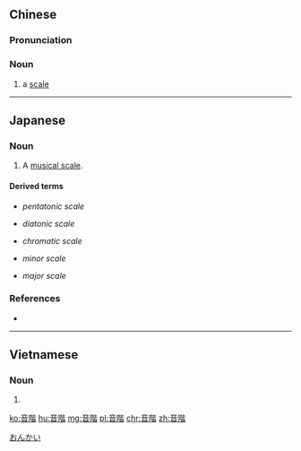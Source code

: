 {{also|音阶}}
==Chinese==
{{zh-forms|s=音阶}}

===Pronunciation===
{{zh-pron
|m=yīnjiē
|c=jam1 gaai1
|mn=im-kai
|cat=n
}}

===Noun===
{{zh-noun}}

# {{lb|zh|music}} a [[scale]]

----

==Japanese==
{{ja-kanjitab|おん|かい|yomi=on}}

===Noun===
{{ja-noun|おんかい}}

# A [[musical scale]].

====Derived terms====
{{der-top}}
* {{l|ja|五音音階}} ''pentatonic scale''
* {{l|ja|全音階}} ''diatonic scale''
* {{l|ja|半音階}} ''chromatic scale''
{{der-mid}}
* {{l|ja|短音階}} ''minor scale''
* {{l|ja|長音階}} ''major scale''
{{der-bottom}}

===References===
* {{R:Shogakukan}}

[[Category:ja:Music|おんかい]]

----

==Vietnamese==
{{vi-hantutab}}

===Noun===
{{vi-hantu}}

# {{han tu form of|âm giai|a [[musical scale]]}}

[[ko:音階]]
[[hu:音階]]
[[mg:音階]]
[[pl:音階]]
[[chr:音階]]
[[zh:音階]]